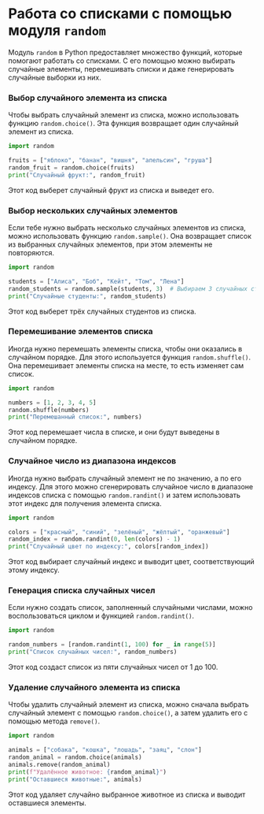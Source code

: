 # Работа со списками с помощью модуля `random`

Модуль `random` в Python предоставляет множество функций, которые помогают работать со списками. С его помощью можно выбирать случайные элементы, перемешивать списки и даже генерировать случайные выборки из них.

### Выбор случайного элемента из списка

Чтобы выбрать случайный элемент из списка, можно использовать функцию `random.choice()`. Эта функция возвращает один случайный элемент из списка.

```python
import random

fruits = ["яблоко", "банан", "вишня", "апельсин", "груша"]
random_fruit = random.choice(fruits)
print("Случайный фрукт:", random_fruit)
```

Этот код выберет случайный фрукт из списка и выведет его.

### Выбор нескольких случайных элементов

Если тебе нужно выбрать несколько случайных элементов из списка, можно использовать функцию `random.sample()`. Она возвращает список из выбранных случайных элементов, при этом элементы не повторяются.

```python
import random

students = ["Алиса", "Боб", "Кейт", "Том", "Лена"]
random_students = random.sample(students, 3)  # Выбираем 3 случайных студента
print("Случайные студенты:", random_students)
```

Этот код выберет трёх случайных студентов из списка.

### Перемешивание элементов списка

Иногда нужно перемешать элементы списка, чтобы они оказались в случайном порядке. Для этого используется функция `random.shuffle()`. Она перемешивает элементы списка на месте, то есть изменяет сам список.

```python
import random

numbers = [1, 2, 3, 4, 5]
random.shuffle(numbers)
print("Перемешанный список:", numbers)
```

Этот код перемешает числа в списке, и они будут выведены в случайном порядке.

### Случайное число из диапазона индексов

Иногда нужно выбрать случайный элемент не по значению, а по его индексу. Для этого можно сгенерировать случайное число в диапазоне индексов списка с помощью `random.randint()` и затем использовать этот индекс для получения элемента списка.

```python
import random

colors = ["красный", "синий", "зелёный", "жёлтый", "оранжевый"]
random_index = random.randint(0, len(colors) - 1)
print("Случайный цвет по индексу:", colors[random_index])
```

Этот код выбирает случайный индекс и выводит цвет, соответствующий этому индексу.

### Генерация списка случайных чисел

Если нужно создать список, заполненный случайными числами, можно воспользоваться циклом и функцией `random.randint()`.

```python
import random

random_numbers = [random.randint(1, 100) for _ in range(5)]
print("Список случайных чисел:", random_numbers)
```

Этот код создаст список из пяти случайных чисел от 1 до 100.

### Удаление случайного элемента из списка

Чтобы удалить случайный элемент из списка, можно сначала выбрать случайный элемент с помощью `random.choice()`, а затем удалить его с помощью метода `remove()`.

```python
import random

animals = ["собака", "кошка", "лошадь", "заяц", "слон"]
random_animal = random.choice(animals)
animals.remove(random_animal)
print(f"Удалённое животное: {random_animal}")
print("Оставшиеся животные:", animals)
```

Этот код удаляет случайно выбранное животное из списка и выводит оставшиеся элементы.
